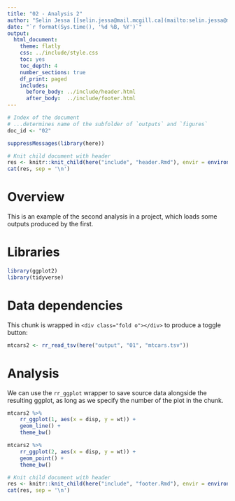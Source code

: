 ```yaml
---
title: "02 - Analysis 2"
author: "Selin Jessa [[selin.jessa@mail.mcgill.ca](mailto:selin.jessa@mail.mcgill.ca)]"
date: "`r format(Sys.time(), '%d %B, %Y')`"
output:
  html_document:
    theme: flatly
    css: ../include/style.css
    toc: yes
    toc_depth: 4
    number_sections: true
    df_print: paged
    includes:
      before_body: ../include/header.html
      after_body:  ../include/footer.html
---
```


<!-- FRONT MATTER, insert configuration info -->

```r

# Index of the document
# ...determines name of the subfolder of `outputs` and `figures`
doc_id <- "02"

suppressMessages(library(here))

# Knit child document with header
res <- knitr::knit_child(here("include", "header.Rmd"), envir = environment(), quiet = TRUE)
cat(res, sep = '\n')

```

<!-- END OF FRONT MATTER -->


# Overview

This is an example of the second analysis in a project, which loads some
outputs produced by the first.

# Libraries

```r

library(ggplot2)
library(tidyverse)

```


# Data dependencies

This chunk is wrapped in `<div class="fold o"></div>` to produce a toggle button:

<div class="fold o">
```r

mtcars2 <- rr_read_tsv(here("output", "01", "mtcars.tsv"))

```
</div>


# Analysis

We can use the `rr_ggplot` wrapper to save source data alongside the resulting
ggplot, as long as we specify the number of the plot in the chunk.

```r

mtcars2 %>% 
    rr_ggplot(1, aes(x = disp, y = wt)) +
    geom_line() +
    theme_bw()

mtcars2 %>% 
    rr_ggplot(2, aes(x = disp, y = wt)) +
    geom_point() +
    theme_bw()

```

<!-- END MATTER, insert reproducibility info -->

```r

# Knit child document with header
res <- knitr::knit_child(here("include", "footer.Rmd"), envir = environment(), quiet = TRUE)
cat(res, sep = '\n')

```

<!-- END OF END MATTER -->
